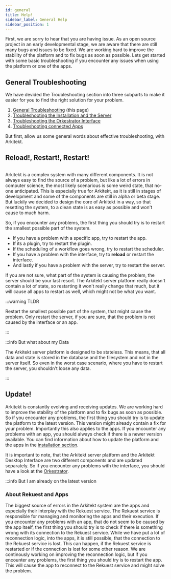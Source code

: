```yaml
---
id: general
title: Help!
sidebar_label: General Help
sidebar_position: 1
---
```



First, we are sorry to hear that you are having issue. As an open source project in an early developmental stage, we are aware that there are still many bugs and issues to be fixed.
We are working hard to improve the stability of the platform and to fix bugs as soon as possible. Lets get started with some basic troubleshooting if you encounter any
issues when using the platform or one of the apps.

## General Troubleshooting

We have devided the Troubleshooting section into three subparts to make it easier for you to find the right solution for your problem.

1. [General Troubleshooting](./general) (this page)
2. [Troubleshooting the Installation and the Server](./startup)
3. [Troubleshooting the Orkestrator Interface](./interface)
4. [Troubleshooting connected Apps](./apps)

But first, allow us some general words about effective troubleshooting, with Arkitekt.

## Reload!, Restart!, Restart!

<Image img={turn} />

Arkitekt is a complex system with many different components. It is not always easy to find the source of a problem, but like a lot of errors in computer
science, the most likely scenarious is some weird state, that no-one anticipated. This is especially true for Arkitekt, as it is still in stages of development
and some of the components are still in alpha or beta stage. But luckily we decided to design the core of Arkitekt in a way, so that resetting the system, to
a clean state is as easy as possible and won't cause to much harm.

So, if you encounter any problems, the first thing you should try is to restart the smallest possible part of the system.

- If you have a problem with a specific app, try to restart the app.
- If its a plugin, try to restart the plugin.
- If the scheduling of a workflow goes wrong, try to restart the scheduler.
- If you have a problem with the interface, try to **reload** or restart the interface.
- And lastly if you have a problem with the server, try to restart the server.

If you are not sure, what part of the system is causing the problem, the server should be your last resort. The Arkitekt server platform
really doesn't contain a lot of state, so restarting it won't really change that much, but it will cause all apps to restart as well, which might not be what you want.

:::warning TLDR

Restart the smallest possible part of the system, that might cause the problem. Only restart the server, if you are sure, that the problem is not caused by the interface or an app.

:::

:::info But what about my Data

The Arkitekt server platform is designed to be stateless. This means, that all data and state is stored in the database and the filesystem and not in the server itself. So even in the worst case
scenario, where you have to restart the server, you shouldn't loose any data.

:::

## Update!

Arkitekt is constantly evolving and receiving updates. We are working hard to improve the stability of the platform and to fix bugs as soon as possible.
So if you encounter any problems, the first thing you should try is to update the platform to the latest version. This version might already contain a fix for your problem.
Importantly this also applies to the apps. If you encounter any problems with an app, you should always check if there is a newer version available.
You can find information about how to update the platform and the apps in the [installation section](/docs/introduction/installation#updating).

It is important to note, that the Arkitekt server platform and the Arkitekt Desktop Interface are two different components and are updated separately. So if you encounter any problems with the interface,
you should have a look at the [Orkestrator](https://github.com/jhnnsrs/orkestrator/releases).

:::info But I am already on the latest version

### About Rekuest and Apps

The biggest source of errors in the Arkitekt system are the apps and especially their interplay with the Rekuest service. The Rekuest service is responsible for managing
and monitoring the apps and their execution. If you encounter any problems with an app, that do not seem to be caused by the app itself, the first thing you should try
is to check if there is something wrong with its connection to the Rekuest service. While we have put a lot of reconnection logic, into the apps, it is still possible, that
the connection to the Rekuest service is lost. This can happen, if the Rekuest service is restarted or if the connection is lost for some other reason. We are continously
working on improving the reconnection logic, but if you encounter any problems, the first thing you should try is to restart the app. This will cause the app to reconnect to
the Rekuest service and might solve the problem.
